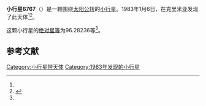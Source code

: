 {{Infobox planet
| bgcolour = #FFFFC0
| name = 6767 Shirvindt
| symbol = 
| image = 
| caption = 
| discovery = yes
| discovery_ref = 
| discoverer = {{link-en|柳德米拉·卡拉季奇|Lyudmila Karachkina}}
| discovery_site = [[克里米亚|克里米亚]] 
| discovered = 1983年1月6日
| designations = yes
| mp_name = 
| named_after = 
| alt_names = 1983 AA3/ 1988 GA1
| mp_category = [[主带小行星|主带小行星]]
| orbit_ref = <ref name="a">[http://ssd.jpl.nasa.gov/sbdb.cgi?sstr=6767 6767 Shirvindt] {{Wayback|url=http://ssd.jpl.nasa.gov/sbdb.cgi?sstr=6767 |date=20120407091023 }}，小行星數據庫瀏覽器（JPL Small-Body Database Browser）－[[美国国家航空航天局|美国国家航空航天局]]喷气推进实验室</ref>
| epoch = 2456400.5 (2013年4月18日更新)
| aphelion = {{convert|3.0534558|AU|km|3|abbr=on|lk=out}}
| perihelion = {{convert|2.2950696|AU|km|3|abbr=on}}
| semimajor = {{convert|2.6742627|AU|km|3|abbr=on}}
| eccentricity = 0.1417935
| period = 1597.366333 [[日|日]]<br />4.37[[儒略年|儒略年]]
| avg_speed = 
| inclination = 9.40566
| asc_node = 23.19082
| mean_anomaly = 
| arg_peri = 96.28236
| satellites = 
| physical_characteristics = yes
| dimensions = 
| mass = 
| density = 
| surface_grav = 
| escape_velocity = 
| sidereal_day = 
| axial_tilt = 
| pole_ecliptic_lat = 
| pole_ecliptic_lon = 
| albedo = 
| temperatures= 
| temp_name1 = 
| mean_temp_1 = 
| max_temp_1 = 
| temp_name2 = 
| max_temp_2 = 
| spectral_type = 
| abs_magnitude = 96.28236
}}

'''小行星6767'''（{{lang-en|6767 Shirvindt}}）是一颗围绕[[太阳|太阳]][[公转|公转]]的[[小行星|小行星]]。1983年1月6日，{{link-en|柳德米拉·卡拉季奇|Lyudmila Karachkina}}在克里米亚发现了此天体<ref name="a" /><ref>{{cite news|title=小行星列表|url=http://cfa-www.harvard.edu/iau/lists/NumberedMPs.txt|accessdate=2013-07-08|newspaper=哈佛大学|archive-date=2008-05-17|archive-url=https://web.archive.org/web/20080517010638/http://cfa-www.harvard.edu/iau/lists/NumberedMPs.txt|dead-url=no}}</ref>。

这颗小行星的[[绝对星等|绝对星等]]为96.28236等<ref name="a" />。

==参考文献==
{{reflist}}
{{Minor Planet Number|[[小行星6766|小行星6766]]|[[小行星6768|小行星6768]]}}

{{小天体}}

[[Category:小行星带天体|Category:小行星带天体]]
[[Category:1983年发现的小行星|Category:1983年发现的小行星]]

{{asteroid-stub}}